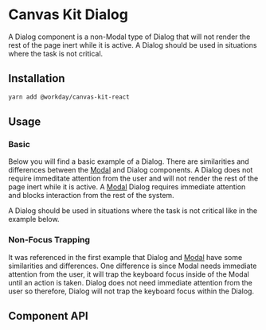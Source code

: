 

<Meta title="Components/Popups/Dialog" component={Dialog} />

# Canvas Kit Dialog

A Dialog component is a non-Modal type of Dialog that will not render the rest of the page inert
while it is active. A Dialog should be used in situations where the task is not critical.

## Installation

```sh
yarn add @workday/canvas-kit-react
```

## Usage

### Basic

Below you will find a basic example of a Dialog. There are similarities and differences between the
[Modal](/components/popups/modal/) and Dialog components. A Dialog does not require immeditate
attention from the user and will not render the rest of the page inert while it is active. A
[Modal](/components/popups/modal/) Dialog requires immediate attention and blocks interaction from
the rest of the system.

A Dialog should be used in situations where the task is not critical like in the example below.

<ExampleCodeBlock code={Basic} />

### Non-Focus Trapping

It was referenced in the first example that Dialog and [Modal](/components/popups/modal/) have some
similarities and differences. One difference is since Modal needs immediate attention from the user,
it will trap the keyboard focus inside of the Modal until an action is taken. Dialog does not need
immediate attention from the user so therefore, Dialog will not trap the keyboard focus within the
Dialog.

<ExampleCodeBlock code={Focus} />

## Component API

<SymbolDoc name="Dialog" fileName="/react/" />
